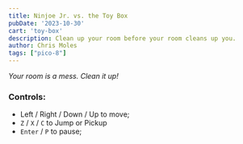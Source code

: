 ---
title: Ninjoe Jr. vs. the Toy Box
pubDate: '2023-10-30'
cart: 'toy-box'
description: Clean up your room before your room cleans up you.
author: Chris Moles
tags: ["pico-8"]
---

_Your room is a mess. Clean it up!_

### Controls:

- Left / Right / Down / Up to move;
- `Z` / `X` / `C` to Jump or Pickup
- `Enter` / `P` to pause;
